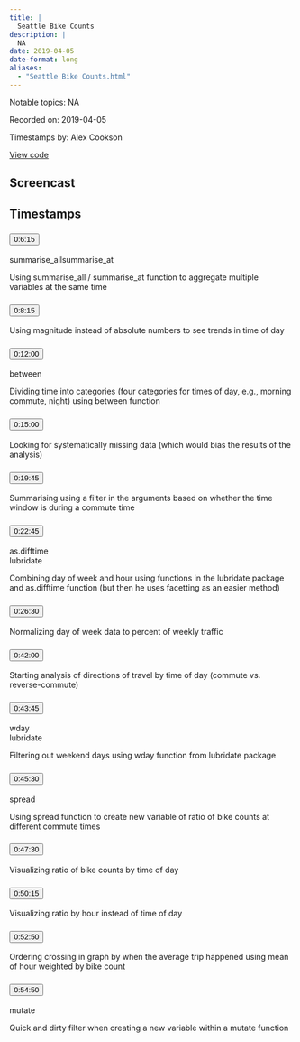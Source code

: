 ```yaml
---
title: |
  Seattle Bike Counts
description: |
  NA
date: 2019-04-05
date-format: long
aliases:
  - "Seattle Bike Counts.html"
---
```


Notable topics: NA

Recorded on: 2019-04-05

Timestamps by: Alex Cookson

[View code](https://github.com/dgrtwo/data-screencasts/blob/master/bike_traffic.Rmd)

## Screencast

<div id="yt-player" data-video-id="sBho2GJE5lc"></div>

## Timestamps

```{=html}
<div id="topics">
  <div class="topic">
    <h3 id="ts-375">
      <button class="btn btn-link btn-timestamp" onClick="playerSkipToTimestamp(375, this)">0:6:15</button>
    </h3>
    <div class="topic_badges"><div><span class="badge-functions badge bg-info">summarise_all</span><span class="badge-functions badge bg-info">summarise_at</span></div><div></div></div>
    <div class="topic_description">
      <p>Using summarise_all / summarise_at function to aggregate multiple variables at the same time</p>

    </div>
  </div>
  <div class="topic">
    <h3 id="ts-495">
      <button class="btn btn-link btn-timestamp" onClick="playerSkipToTimestamp(495, this)">0:8:15</button>
    </h3>
    <div class="topic_badges"><div></div><div></div></div>
    <div class="topic_description">
      <p>Using magnitude instead of absolute numbers to see trends in time of day</p>

    </div>
  </div>
  <div class="topic">
    <h3 id="ts-720">
      <button class="btn btn-link btn-timestamp" onClick="playerSkipToTimestamp(720, this)">0:12:00</button>
    </h3>
    <div class="topic_badges"><div><span class="badge-functions badge bg-info">between</span></div><div></div></div>
    <div class="topic_description">
      <p>Dividing time into categories (four categories for times of day, e.g., morning commute, night) using between function</p>

    </div>
  </div>
  <div class="topic">
    <h3 id="ts-900">
      <button class="btn btn-link btn-timestamp" onClick="playerSkipToTimestamp(900, this)">0:15:00</button>
    </h3>
    <div class="topic_badges"><div></div><div></div></div>
    <div class="topic_description">
      <p>Looking for systematically missing data (which would bias the results of the analysis)</p>

    </div>
  </div>
  <div class="topic">
    <h3 id="ts-1185">
      <button class="btn btn-link btn-timestamp" onClick="playerSkipToTimestamp(1185, this)">0:19:45</button>
    </h3>
    <div class="topic_badges"><div></div><div></div></div>
    <div class="topic_description">
      <p>Summarising using a filter in the arguments based on whether the time window is during a commute time</p>

    </div>
  </div>
  <div class="topic">
    <h3 id="ts-1365">
      <button class="btn btn-link btn-timestamp" onClick="playerSkipToTimestamp(1365, this)">0:22:45</button>
    </h3>
    <div class="topic_badges"><div><span class="badge-functions badge bg-info">as.difftime</span></div><div><span class="badge-packages badge bg-primary">lubridate</span></div></div>
    <div class="topic_description">
      <p>Combining day of week and hour using functions in the lubridate package and as.difftime function (but then he uses facetting as an easier method)</p>

    </div>
  </div>
  <div class="topic">
    <h3 id="ts-1590">
      <button class="btn btn-link btn-timestamp" onClick="playerSkipToTimestamp(1590, this)">0:26:30</button>
    </h3>
    <div class="topic_badges"><div></div><div></div></div>
    <div class="topic_description">
      <p>Normalizing day of week data to percent of weekly traffic</p>

    </div>
  </div>
  <div class="topic">
    <h3 id="ts-2520">
      <button class="btn btn-link btn-timestamp" onClick="playerSkipToTimestamp(2520, this)">0:42:00</button>
    </h3>
    <div class="topic_badges"><div></div><div></div></div>
    <div class="topic_description">
      <p>Starting analysis of directions of travel by time of day (commute vs. reverse-commute)</p>

    </div>
  </div>
  <div class="topic">
    <h3 id="ts-2625">
      <button class="btn btn-link btn-timestamp" onClick="playerSkipToTimestamp(2625, this)">0:43:45</button>
    </h3>
    <div class="topic_badges"><div><span class="badge-functions badge bg-info">wday</span></div><div><span class="badge-packages badge bg-primary">lubridate</span></div></div>
    <div class="topic_description">
      <p>Filtering out weekend days using wday function from lubridate package</p>

    </div>
  </div>
  <div class="topic">
    <h3 id="ts-2730">
      <button class="btn btn-link btn-timestamp" onClick="playerSkipToTimestamp(2730, this)">0:45:30</button>
    </h3>
    <div class="topic_badges"><div><span class="badge-functions badge bg-info">spread</span></div><div></div></div>
    <div class="topic_description">
      <p>Using spread function to create new variable of ratio of bike counts at different commute times</p>

    </div>
  </div>
  <div class="topic">
    <h3 id="ts-2850">
      <button class="btn btn-link btn-timestamp" onClick="playerSkipToTimestamp(2850, this)">0:47:30</button>
    </h3>
    <div class="topic_badges"><div></div><div></div></div>
    <div class="topic_description">
      <p>Visualizing ratio of bike counts by time of day</p>

    </div>
  </div>
  <div class="topic">
    <h3 id="ts-3015">
      <button class="btn btn-link btn-timestamp" onClick="playerSkipToTimestamp(3015, this)">0:50:15</button>
    </h3>
    <div class="topic_badges"><div></div><div></div></div>
    <div class="topic_description">
      <p>Visualizing ratio by hour instead of time of day</p>

    </div>
  </div>
  <div class="topic">
    <h3 id="ts-3170">
      <button class="btn btn-link btn-timestamp" onClick="playerSkipToTimestamp(3170, this)">0:52:50</button>
    </h3>
    <div class="topic_badges"><div></div><div></div></div>
    <div class="topic_description">
      <p>Ordering crossing in graph by when the average trip happened using mean of hour weighted by bike count</p>

    </div>
  </div>
  <div class="topic">
    <h3 id="ts-3290">
      <button class="btn btn-link btn-timestamp" onClick="playerSkipToTimestamp(3290, this)">0:54:50</button>
    </h3>
    <div class="topic_badges"><div><span class="badge-functions badge bg-info">mutate</span></div><div></div></div>
    <div class="topic_description">
      <p>Quick and dirty filter when creating a new variable within a mutate function</p>

    </div>
  </div>
</div>
```
     
<script>
// 2. This code loads the IFrame Player API code asynchronously.
var tag = document.createElement("script");

tag.src = "https://www.youtube.com/iframe_api";
var firstScriptTag = document.getElementsByTagName("script")[0];
firstScriptTag.parentNode.insertBefore(tag, firstScriptTag);

// 3. This function creates an <iframe> (and YouTube player)
//    after the API code downloads.
var videoId = document.getElementById("yt-player").dataset.videoId;
var player;
function onYouTubeIframeAPIReady() {
  player = new YT.Player("yt-player", {
    height: "486",
    width: "864",
    videoId: videoId,
    playerVars: {
      "playsinline": 1
    },
    events: {
      onStateChange: function(event) {
        if (event.data == YT.PlayerState.PLAYING) {
          followTimestamps()
        }
      }
    }
  });
}

function playerSkipToTimestamp(seconds, tsElement) {
  player.seekTo(seconds, true)
  tsElement.scrollIntoView()
  document.getElementById("screencast").scrollIntoView()
}

const timestamps = Array.from(document.querySelectorAll('.topic h3[id^="ts-"]'))
  .map(el => el.id.replace('ts-', ''))

function followTimestamps() {
  if (player.getPlayerState() !== 1) {
    return
  }
  const currentTime = `${Math.floor(player.getCurrentTime())}`
  if (timestamps.includes(currentTime)) {
    const el = document.getElementById(`ts-${currentTime}`)
    if (el) {
      el.scrollIntoView()
      document.getElementById("screencast").scrollIntoView()
    }
  }
  setTimeout(followTimestamps, 1000)
}
</script>

